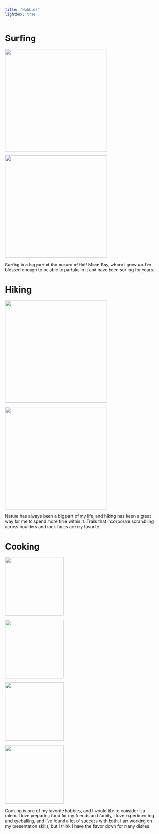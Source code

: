 ```yaml
---
title: "Hobbies"
lightbox: true
---
```


# Surfing

::: {layout-ncol=2}

![](media/jetty.jpg){height="3.5in"}

![](media/surfing.jpg){height="3.5in"}
:::

Surfing is a big part of the culture of Half Moon Bay, where I grew up. I'm blessed enough to be able to partake in it and have been surfing for years. 


# Hiking

::: {layout-ncol=2}

![](media/Hiking1.jpeg){height="3.5in"}

![](media/Hiking2.jpeg){height="3.5in"}
:::

Nature has always been a big part of my life, and hiking has been a great way for me to spend more time within it. Trails that incorporate scrambling across boulders and rock faces are my favorite. 

# Cooking

::: {layout-nrow=2}

![](media/chicken.jpg){height="2in"}

![](media/pasta.jpeg){height="2in"}

![](media/soup.jpeg){height="2in"}

![](media/steak.jpeg){height="2in"}
:::

Cooking is one of my favorite hobbies, and I would like to consider it a talent. I love preparing food for my friends and family, I love experimenting and eyeballing, and I've found a lot of success with both. I am working on my presentation skills, but I think I have the flavor down for many dishes.
